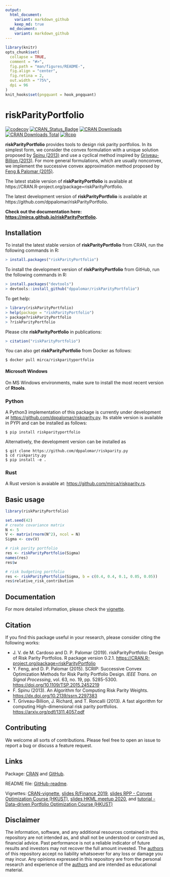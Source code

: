 ```yaml
---
output:
  html_document:
    variant: markdown_github
    keep_md: true
  md_document:
    variant: markdown_github
---
```


<!-- README.md is generated from README.Rmd. Please edit that file -->

```r
library(knitr)
opts_chunk$set(
  collapse = TRUE,
  comment = "#>",
  fig.path = "man/figures/README-",
  fig.align = "center",
  fig.retina = 2,
  out.width = "75%",
  dpi = 96
)
knit_hooks$set(pngquant = hook_pngquant)
```


# riskParityPortfolio

[![codecov](https://codecov.io/gh/mirca/riskParityPortfolio/branch/master/graph/badge.svg?token=NhOMM6MOAv)](https://codecov.io/gh/mirca/riskParityPortfolio)
[![CRAN_Status_Badge](https://www.r-pkg.org/badges/version/riskParityPortfolio)](https://CRAN.R-project.org/package=riskParityPortfolio)
[![CRAN Downloads](https://cranlogs.r-pkg.org/badges/riskParityPortfolio)](https://CRAN.R-project.org/package=riskParityPortfolio)
[![CRAN Downloads Total](https://cranlogs.r-pkg.org/badges/grand-total/riskParityPortfolio?color=brightgreen)](https://CRAN.R-project.org/package=riskParityPortfolio)
[![Rcpp](https://img.shields.io/badge/powered%20by-Rcpp-orange.svg?style=flat)](http://www.rcpp.org/)


**riskParityPortfolio** provides tools to design risk parity portfolios.
In its simplest form, we consider the convex formulation with a unique solution proposed by
[Spinu (2013)](https://dx.doi.org/10.2139/ssrn.2297383) and use a cyclical method inspired by
[Griveau-Billion (2013)](https://arxiv.org/pdf/1311.4057.pdf). For more general formulations,
which are usually nonconvex, we implement the successive convex approximation
method proposed by [Feng & Palomar (2015)](https://doi.org/10.1109/TSP.2015.2452219).

The latest stable version of **riskParityPortfolio** is available at https://CRAN.R-project.org/package=riskParityPortfolio.

The latest development version of **riskParityPortfolio** is available at https://github.com/dppalomar/riskParityPortfolio.

**Check out the documentation here: [https://mirca.github.io/riskParityPortfolio](https://mirca.github.io/riskParityPortfolio/).**

## Installation
To install the latest stable version of **riskParityPortfolio** from CRAN, run the following commands in R:
```r
> install.packages("riskParityPortfolio")
```

To install the development version of **riskParityPortfolio** from GitHub, run the following commands in R:
```r
> install.packages("devtools")
> devtools::install_github("dppalomar/riskParityPortfolio")
```

To get help:
```r
> library(riskParityPortfolio)
> help(package = "riskParityPortfolio")
> package?riskParityPortfolio
> ?riskParityPortfolio
```

Please cite **riskParityPortfolio** in publications:
```r
> citation("riskParityPortfolio")
```

You can also get **riskParityPortfolio** from Docker as follows:
```
$ docker pull mirca/riskparityportfolio
```

#### Microsoft Windows
On MS Windows environments, make sure to install the most recent version of
**Rtools**.

### Python

A Python3 implementation of this package is currently under development at [https://github.com/dppalomar/riskparity.py](https://github.com/dppalomar/riskparity.py).
Its stable version is available in PYPI and can be installed as follows:
```
$ pip install riskparityportfolio
```

Alternatively, the development version can be installed as
```
$ git clone https://github.com/dppalomar/riskparity.py
$ cd riskparity.py
$ pip install -e .
```

### Rust

A Rust version is avaiable at: [https://github.com/mirca/riskparity.rs](https://github.com/mirca/riskparity.rs).

## Basic usage

```r
library(riskParityPortfolio)

set.seed(42)
# create covariance matrix
N <- 5
V <- matrix(rnorm(N^2), ncol = N)
Sigma <- cov(V)

# risk parity portfolio
res <- riskParityPortfolio(Sigma)
names(res)
res$w

# risk budgeting portfolio
res <- riskParityPortfolio(Sigma, b = c(0.4, 0.4, 0.1, 0.05, 0.05))
res$relative_risk_contribution
```

## Documentation
For more detailed information, please check the
[vignette](https://CRAN.R-project.org/package=riskParityPortfolio/vignettes/RiskParityPortfolio.html).

## Citation
If you find this package useful in your research, please consider citing the following works:

- J. V. de M. Cardoso and D. P. Palomar (2019). riskParityPortfolio:
  Design of Risk Parity Portfolios. R package version 0.2.1.
  <https://CRAN.R-project.org/package=riskParityPortfolio>
- Y. Feng, and D. P. Palomar (2015). SCRIP: Successive Convex Optimization Methods for
  Risk Parity Portfolio Design. _IEEE Trans. on Signal Processing_, vol. 63, no. 19,
  pp. 5285-5300. <https://doi.org/10.1109/TSP.2015.2452219>
- F. Spinu (2013). An Algorithm for Computing Risk Parity Weights.
  <https://dx.doi.org/10.2139/ssrn.2297383>
- T. Griveau-Billion, J. Richard, and T. Roncalli (2013). A fast algorithm for computing High-dimensional risk parity portfolios. <https://arxiv.org/pdf/1311.4057.pdf>


## Contributing
We welcome all sorts of contributions. Please feel free to open an issue
to report a bug or discuss a feature request.


## Links
Package: [CRAN](https://CRAN.R-project.org/package=riskParityPortfolio) and [GitHub](https://github.com/dppalomar/riskParityPortfolio).

README file: [GitHub-readme](https://github.com/dppalomar/riskParityPortfolio/blob/master/README.md).

Vignettes: [CRAN-vignette](https://CRAN.R-project.org/package=riskParityPortfolio/vignettes/RiskParityPortfolio.html),
[slides R/Finance 2019](https://docs.google.com/viewer?url=https://github.com/dppalomar/riskParityPortfolio/raw/master/vignettes/RFinance2019-slides.pdf),
[slides RPP - Convex Optimization Course (HKUST)](https://docs.google.com/viewer?url=https://github.com/dppalomar/riskParityPortfolio/raw/master/vignettes/slides-ConvexOptimizationCourseHKUST.pdf),
[slides HKML meetup 2020](https://speakerdeck.com/mirca/breaking-down-risk-parity-portfolios-a-practical-open-source-implementation), and
[tutorial - Data-driven Portfolio Optimization Course (HKUST)](https://www.youtube.com/watch?v=xb1Xxf5LQks)


## Disclaimer
The information, software, and any additional resources contained in this repository are not intended as,
and shall not be understood or construed as, financial advice.
Past performance is not a reliable indicator of future results and investors may not recover the full
amount invested.
The [authors](https://github.com/dppalomar/riskParityPortfolio/blob/master/AUTHORS.md) of this repository
accept no liability whatsoever for any loss or damage you may incur.  Any opinions expressed in this repository
are from the personal research and experience of the [authors](https://github.com/dppalomar/riskParityPortfolio/blob/master/AUTHORS.md) and are intended as educational material.

